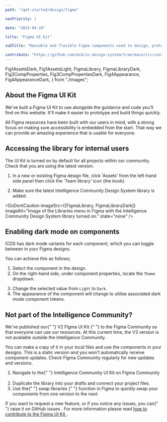 ```yaml
---
path: "/get-started/design/figma"

navPriority: 1

date: "2025-04-24"

title: "Figma UI Kit"

subTitle: "Reusable and flexible Figma components used to design, prototype and hand-off designs for apps and digital products."

contribute: "https://github.com/mi6/ic-design-system/tree/main/src/content/structured/get-started/design/figma.mdx"
---
```


  Fig1AssetsDark,
  Fig1AssetsLight,
  FigmaLibrary,
  FigmaLibraryDark,
  Fig3CompProperties,
  Fig3CompPropertiesDark,
  Fig4Appearance,
  Fig4AppearanceDark,
} from "./images";

## About the Figma UI Kit

We've built a Figma UI Kit to use alongside the guidance and code you'll find on this website. It'll make it easier to prototype and build things quickly.

All Figma resources have been built with our users in mind, with a strong focus on making sure accessibility is embedded from the start. That way we can provide an amazing experience that is usable for everyone.

## Accessing the library for internal users

The UI Kit is turned on by default for all projects within our community. Check that you are using the latest version.

1. In a new or existing Figma design file, click 'Assets' from the left-hand side panel then click the 'Team library' icon (the book).

<DoubleDoDontCaution>
  <DoDontCaution
    imageSrc={[Fig1AssetsLight, Fig1AssetsDark]}
    imageAlt="Figma screen showing Assets with ICDS libraries listed."
    state="none"
  />
</DoubleDoDontCaution>

2. Make sure the latest Intelligence Community Design System library is added.

<DoDontCaution
  imageSrc={[FigmaLibrary, FigmaLibraryDark]}
  imageAlt="Image of the Libraries menu in Figma with the Intelligence Community Design System library turned on."
  state="none"
/>

## Enabling dark mode on components

ICDS has dark mode variants for each component, which you can toggle between in your Figma designs.

You can achieve this as follows;

1. Select the component in the design.
2. On the right-hand side, under component properties, locate the `Theme` dropdown.

<DoubleDoDontCaution>
  <DoDontCaution
    imageSrc={[Fig3CompProperties, Fig3CompPropertiesDark]}
    imageAlt="Figma properties for a component showing Theme dropdown."
    state="none"
  />
</DoubleDoDontCaution>

3. Change the selected value from `Light` to `Dark`.
4. The appearance of the component will change to utilise associated dark mode component tokens.

<DoubleDoDontCaution>
  <DoDontCaution
    imageSrc={[Fig4Appearance, Fig4AppearanceDark]}
    imageAlt="Figma Appearance properties showing Component Tokens are set to Dark Mode."
    state="none"
  />
</DoubleDoDontCaution>

## Not part of the Intelligence Community?

<p>
  We've published our{" "}
  <ic-link
    target="_blank"
    href="https://www.figma.com/community/file/1392159713403656562"
    rel="noreferrer noopener nofollow"
  >
    V2 Figma UI Kit
  </ic-link>{" "}
  to the Figma Community so that everyone can use our resources. At this current
  time, the V3 version is not available outside the Intelligence Community.
</p>
<p>
  You can make a copy of it in your local files and use the components in your
  designs. This is a static version and you won't automatically receive
  component updates. Check Figma Community regularly for new updates and
  versions.
</p>

<ol>
  <li>
    Navigate to the{" "}
    <ic-link
      target="_blank"
      href="https://www.figma.com/community/file/1392159713403656562"
      rel="noreferrer noopener nofollow"
    >
      Intelligence Community UI Kit on Figma Community
    </ic-link>
    .
  </li>
  <li>
    Duplicate the library into your drafts and connect your project files.
  </li>
  <li>
    Use the{" "}
    <ic-link
      target="_blank"
      href="https://help.figma.com/hc/en-us/articles/360039150413-Swap-components-and-instances"
      rel="noreferrer noopener nofollow"
    >
      swap libraries
    </ic-link>{" "}
    function in Figma to quickly swap your components from one version to the
    next.
  </li>
</ol>
<p>
  If you want to request a new feature, or if you notice any issues, you can{" "}
  <ic-link
    target="_blank"
    href="https://github.com/mi6/ic-design-system/issues"
    rel="noreferrer noopener nofollow"
  >
    raise it on GitHub issues
  </ic-link>
  . For more information please read <a href="/community/contribute#contribute-to-the-figma-ui-kit">
    how to contribute to the Figma UI Kit
  </a>.
</p>
